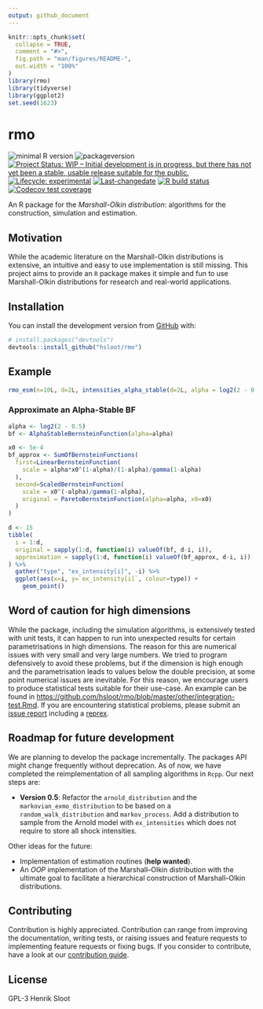 ```yaml
---
output: github_document
---
```


<!-- README.md is generated from README.Rmd. Please edit that file -->

```r
knitr::opts_chunk$set(
  collapse = TRUE,
  comment = "#>",
  fig.path = "man/figures/README-",
  out.width = "100%"
)
library(rmo)
library(tidyverse)
library(ggplot2)
set.seed(1623)
```

# rmo

<!-- badges: start -->
![minimal R version](https://img.shields.io/badge/R%3E%3D-3.3.0-6666ff.svg)
![packageversion](https://img.shields.io/badge/Package%20version-`r unname(desc::desc_get("Version"))`-orange.svg?style=flat-square)
[![Project Status: WIP – Initial development is in progress, but there has not yet been a stable, usable release suitable for the public.](https://www.repostatus.org/badges/latest/wip.svg)](https://www.repostatus.org/#wip)
[![Lifecycle: experimental](https://img.shields.io/badge/lifecycle-experimental-orange.svg)](https://www.tidyverse.org/lifecycle/#experimental)
[![Last-changedate](https://img.shields.io/badge/last%20change-`r gsub('-','--', Sys.Date())`-yellowgreen.svg)](/commits/master)
[![R build status](https://github.com/hsloot/rmo/workflows/R-CMD-check/badge.svg)](https://github.com/hsloot/rmo/actions)
[![Codecov test coverage](https://codecov.io/gh/hsloot/rmo/branch/master/graph/badge.svg)](https://codecov.io/gh/hsloot/rmo?branch=master)
<!-- badges: end -->

An R package for the *Marshall-Olkin distribution*: algorithms for the construction, simulation and estimation.

## Motivation

While the academic literature on the Marshall-Olkin distributions is extensive,
an intuitive and easy to use implementation is still missing. This project aims
to provide an `R` package makes it simple and fun to use Marshall-Olkin
distributions for research and real-world applications.

## Installation

You can install the development version from [GitHub](https://github.com/) with:

```r
# install.packages("devtools")
devtools::install_github("hsloot/rmo")
```

## Example

```r
rmo_esm(n=10L, d=2L, intensities_alpha_stable(d=2L, alpha = log2(2 - 0.5)))
```

### Approximate an Alpha-Stable BF

```r
alpha <- log2(2 - 0.5)
bf <- AlphaStableBernsteinFunction(alpha=alpha)

x0 <- 5e-4
bf_approx <- SumOfBernsteinFunctions(
  first=LinearBernsteinFunction(
    scale = alpha*x0^(1-alpha)/(1-alpha)/gamma(1-alpha)
  ),
  second=ScaledBernsteinFunction(
    scale = x0^(-alpha)/gamma(1-alpha),
    original = ParetoBernsteinFunction(alpha=alpha, x0=x0)
  )
)
```

```r
d <- 15
tibble(
  i = 1:d,
  original = sapply(1:d, function(i) valueOf(bf, d-i, i)),
  approximation = sapply(1:d, function(i) valueOf(bf_approx, d-i, i))
) %>%
  gather("type", "ex_intensity[i]", -i) %>%
  ggplot(aes(x=i, y=`ex_intensity[i]`, colour=type)) +
    geom_point()
```



## Word of caution for high dimensions

While the package, including the simulation algorithms, is extensively tested
with unit tests, it can happen to run into unexpected results for certain
parametrisations in high dimensions. The reason for this  are numerical  issues
with very small and very large numbers. We tried to program defensively to avoid
these problems, but if the dimension is high enough and the parametrisation
leads to values below the double precision, at some point numerical issues are
inevitable.  For this reason, we encourage users to produce statistical tests
suitable for their use-case. An example can be found in
[https://github.com/hsloot/rmo/blob/master/other/integration-test.Rmd](https://github.com/hsloot/rmo/blob/master/other/integration-test.Rmd).
If you are encountering statistical problems, please submit an [issue report](https://github.com/hsloot/rmo/issues/new?assignees=&labels=bug&template=statistical_problem.md&title=%5BSTAT%5D)
including a [reprex](https://github.com/tidyverse/reprex).


## Roadmap for future development

We are planning to develop the package incrementally. The packages API might
change frequently without deprecation. 
As of now, we have completed the reimplementation of all sampling algorithms in `Rcpp`. Our next steps are:

- __Version 0.5__: Refactor the `arnold_distribution` and the 
  `markovian_exmo_distribution` to be based on a `random_walk_distribution`
  and `markov_process`. Add a distribution to sample from the Arnold model 
  with `ex_intensities` which does not require to store all shock intensities.

Other ideas for the future:

- Implementation of estimation routines (__help wanted__).
- An *OOP* implementation of the Marshall--Olkin distribution with the ultimate
  goal to facilitate a hierarchical construction of Marshall--Olkin
  distributions.

## Contributing

Contribution is highly appreciated. Contribution can range from improving the
documentation, writing tests, or raising issues and feature requests to
implementing feature requests or fixing bugs. If you consider to contribute,
have a look at our [contribution guide](.github/CONTRIBUTING.md).



## License

GPL-3 Henrik Sloot
